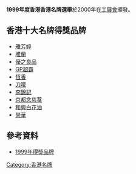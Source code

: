 {{香港名牌選舉}}
'''1999年度香港香港名牌選舉'''於2000年在[[工展會|工展會]]頒發。

== 香港十大名牌得獎品牌 ==
* [[雅芳婷|雅芳婷]]
* [[雅蘭|雅蘭]]
* [[優之良品|優之良品]]
* [[GP超霸電芯|GP超霸]]
* [[恆香老餅家|恆香]]
* [[刀嘜|刀嘜]]
* [[李錦記|李錦記]]
* [[京都念慈菴|京都念慈菴]]
* [[和興白花油|和興白花油]]
* [[榮華|榮華]]

== 參考資料 ==
*[https://www.hkbrand.org/tc/menu/17/awardees?year=1999 1999年得獎品牌] {{Wayback|url=https://www.hkbrand.org/tc/menu/17/awardees?year=1999 |date=20210921003112 }}

[[Category:香港名牌|Category:香港名牌]]